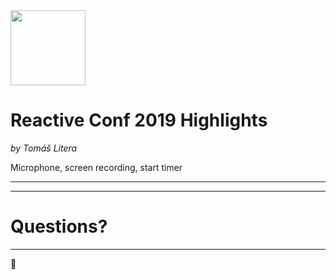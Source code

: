
<Head>
  <title>Compres Team CI/CD – Tomas Litera</title>
  <meta name="twitter:card" content="summary_large_image" />
  <meta name="twitter:creator" content="@tomaslitera" />
  <meta
    property="https://lmc-reactive-conf-2019-highlights.netlify.app/presentation.png"
  />
  <meta
    property="og:title"
    content="Reactive Conf 2019 Highlights – Tomas Litera"
  />
</Head>

<img src={lmcLogo} width="120" />

# Reactive Conf 2019 Highlights

_by Tomáš Litera_

<Notes>Microphone, screen recording, start timer</Notes>

---


---

# Questions?

---

👋
